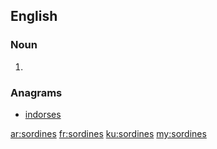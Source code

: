 ==English==

===Noun===
{{head|en|plural}}

# {{plural of|sordine|lang=en|nocat=1}}

===Anagrams===
* [[indorses#English|indorses]]

[[ar:sordines]]
[[fr:sordines]]
[[ku:sordines]]
[[my:sordines]]
